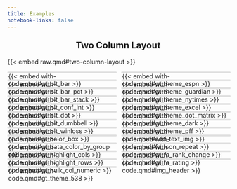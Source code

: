 ```yaml
---
title: Examples
notebook-links: false
---
```


<style>
iframe {
    overflow: hidden;
}

h3 {
    text-align: center;
}

h3 a {
    text-decoration: none;
    font-size: 20px;
}

/* Turn off weird quarto whitespace behavior */
.masonry-item > p {
  margin: 0;
  padding: 0;
  position: absolute;
  top: 0;
  left: 0;
  right: 0;
  bottom: 0;
}

.masonry-container {
  column-count: auto;
  /* Effectively determines number of columns (wider = fewer cols) */
  column-width: 10rem;
  column-gap: 1em;
}

.masonry-item {
  display: inline-block;
  width: 100%;
  margin-bottom: 1em;
  position: relative;
  border: 2px solid #e0e0e0;
  border-radius: 8px;
  background: #fff;
}

.embed-hover-overlay {
    position: absolute;
    top: 0; left: 0; right: 0; bottom: 0;
    background: rgba(0,0,0,0.6);
    color: #fff;
    font-size: 1.5em;
    display: flex;
    align-items: center;
    justify-content: center;
    opacity: 0;
    pointer-events: none;
    transition: opacity 0.2s;
    z-index: 2;
    border-radius: 8px;
    text-align: center;
    font-size: 1em;
}

.masonry-item:hover .embed-hover-overlay {
    opacity: 1;
    pointer-events: auto;
}

.masonry-item .cell-output table {
  zoom: calc(260/var(--width) * var(--dynamic-factor));
}
</style>

<script>
function updateZoom() {
  const container = document.querySelector('.masonry-item');
  if (!container) return;

  const width = container.offsetWidth;
  const factor = Math.max(0.5, Math.min(1.75, width / 300));

  document.documentElement.style.setProperty('--dynamic-factor', factor);
}

addEventListener('DOMContentLoaded', updateZoom);
addEventListener('resize', updateZoom);

function setTableWidths() {
  document.querySelectorAll('.masonry-item').forEach(item => {
    const table = item.querySelector('.cell-output table');
    if (table) {
      // Set the --width CSS variable on the masonry item to the rendered width
      const tableWidth = table.offsetWidth;
      item.style.setProperty('--width', tableWidth);
    }
  });
}

addEventListener('DOMContentLoaded', setTableWidths);
addEventListener('resize', setTableWidths);
</script>

::::: {.grid}

:::{.g-col-lg-5 .g-col-12 .example .shrink-example}
### [Two Column Layout](./before-after.qmd#two-column-layout)
{{< embed raw.qmd#two-column-layout >}}
:::

:::::

::::{.masonry-container}

:::{.masonry-item}
{{< embed with-code.qmd#gt_plt_bar >}}
[gt_plt_bar](./with-code.html#gt_plt_bar){.embed-hover-overlay}
:::

:::{.masonry-item}
{{< embed with-code.qmd#gt_plt_bar_pct >}}
[gt_plt_bar_pct](./with-code.html#gt_plt_bar_pct){.embed-hover-overlay}
:::

:::{.masonry-item}
{{< embed with-code.qmd#gt_plt_bar_stack >}}
[gt_plt_bar_stack](./with-code.html#gt_plt_bar_stack){.embed-hover-overlay}
:::

:::{.masonry-item}
{{< embed with-code.qmd#gt_plt_conf_int >}}
[gt_plt_conf_int](./with-code.html#gt_plt_conf_int){.embed-hover-overlay}
:::

<!-- Override width on some of the slower rendering ones -->
:::{.masonry-item style="--width: 292;"}
{{< embed with-code.qmd#gt_plt_dot >}}
[gt_plt_dot](./with-code.html#gt_plt_dot){.embed-hover-overlay}
:::

<!-- Override width on some of the slower rendering ones -->
:::{.masonry-item style="--width: 359;"}
{{< embed with-code.qmd#gt_plt_dumbbell >}}
[gt_plt_dumbbell](./with-code.html#gt_plt_dumbbell){.embed-hover-overlay}
:::

:::{.masonry-item}
{{< embed with-code.qmd#gt_plt_winloss >}}
[gt_plt_winloss](./with-code.html#gt_plt_winloss){.embed-hover-overlay}
:::

:::{.masonry-item style="--width: 209;"}
{{< embed with-code.qmd#gt_color_box >}}
[gt_color_box](./with-code.html#gt_color_box){.embed-hover-overlay}
:::

<!-- Override width on some of the slower rendering ones -->
:::{.masonry-item style="--width: 322;"}
{{< embed with-code.qmd#gt_data_color_by_group >}}
[gt_data_color_by_group](./with-code.html#gt_data_color_by_group){.embed-hover-overlay}
:::

:::{.masonry-item}
{{< embed with-code.qmd#gt_highlight_cols >}}
[gt_highlight_cols](./with-code.html#gt_highlight_cols){.embed-hover-overlay}
:::

:::{.masonry-item}
{{< embed with-code.qmd#gt_highlight_rows >}}
[gt_highlight_rows](./with-code.html#gt_highlight_rows){.embed-hover-overlay}
:::

:::{.masonry-item}
{{< embed with-code.qmd#gt_hulk_col_numeric >}}
[gt_hulk_col_numeric](./with-code.html#gt_hulk_col_numeric){.embed-hover-overlay}
:::

:::{.masonry-item style="--width: 380;"}
{{< embed with-code.qmd#gt_theme_538 >}}
[gt_theme_538](./with-code.html#gt_theme_538){.embed-hover-overlay}
:::

:::{.masonry-item style="--width: 395;"}
{{< embed with-code.qmd#gt_theme_espn >}}
[gt_theme_espn](./with-code.html#gt_theme_espn){.embed-hover-overlay}
:::

:::{.masonry-item style="--width: 417;"}
{{< embed with-code.qmd#gt_theme_guardian >}}
[gt_theme_guardian](./with-code.html#gt_theme_guardian){.embed-hover-overlay}
:::

:::{.masonry-item style="--width: 334;"}
{{< embed with-code.qmd#gt_theme_nytimes >}}
[gt_theme_nytimes](./with-code.html#gt_theme_nytimes){.embed-hover-overlay}
:::

:::{.masonry-item style="--width: 365;"}
{{< embed with-code.qmd#gt_theme_excel >}}
[gt_theme_excel](./with-code.html#gt_theme_excel){.embed-hover-overlay}
:::

:::{.masonry-item style="--width: 411;"}
{{< embed with-code.qmd#gt_theme_dot_matrix >}}
[gt_theme_dot_matrix](./with-code.html#gt_theme_dot_matrix){.embed-hover-overlay}
:::

:::{.masonry-item style="--width: 379;"}
{{< embed with-code.qmd#gt_theme_dark >}}
[gt_theme_dark](./with-code.html#gt_theme_dark){.embed-hover-overlay}
:::

:::{.masonry-item style="--width: 488;"}
{{< embed with-code.qmd#gt_theme_pff >}}
[gt_theme_pff](./with-code.html#gt_theme_pff){.embed-hover-overlay}
:::

:::{.masonry-item style="--width: 274;"}
{{< embed with-code.qmd#add_text_img >}}
[add_text_img](./with-code.html#add_text_img){.embed-hover-overlay}
:::

:::{.masonry-item}
{{< embed with-code.qmd#fa_icon_repeat >}}
[fa_icon_repeat](./with-code.html#fa_icon_repeat){.embed-hover-overlay}
:::

:::{.masonry-item}
{{< embed with-code.qmd#gt_fa_rank_change >}}
[gt_fa_rank_change](./with-code.html#gt_fa_rank_change){.embed-hover-overlay}
:::

:::{.masonry-item style="--width: 525;"}
{{< embed with-code.qmd#gt_fa_rating >}}
[gt_fa_rating](./with-code.html#gt_fa_rating){.embed-hover-overlay}
:::

:::{.masonry-item}
{{< embed with-code.qmd#img_header >}}
[img_header](./with-code.html#img_header){.embed-hover-overlay}
:::

::::
